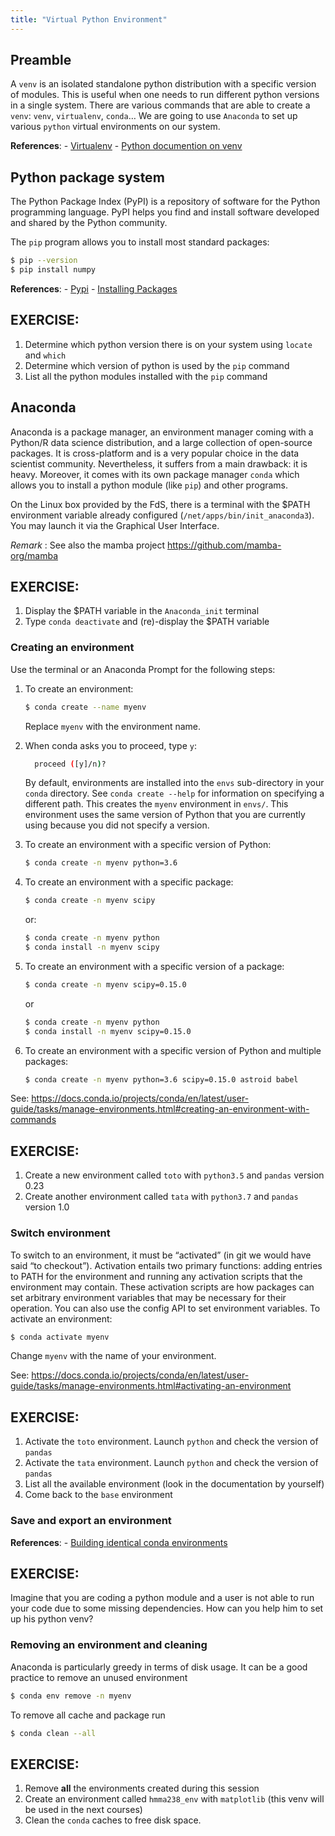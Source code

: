 ```yaml
---
title: "Virtual Python Environment"
---
```


## Preamble

A `venv` is an isolated standalone python distribution with a specific version of modules. This is useful when one needs to run different python versions in a single system. There are various commands that are able to create a `venv`: `venv`, `virtualenv`, `conda`... We are going to use `Anaconda` to set up various `python` virtual environments on our system.

**References**:
- [Virtualenv](https://virtualenv.pypa.io/en/latest/)
- [Python documention on venv](https://docs.python.org/3/library/venv.html)

## Python package system

The Python Package Index (PyPI) is a repository of software for the Python programming language.  PyPI helps you find and install software developed and shared by the Python community.

The `pip` program allows you to install most standard packages:

```bash
$ pip --version
$ pip install numpy
```

**References**:
- [Pypi](https://pypi.org/)
- [Installing Packages](https://packaging.python.org/tutorials/installing-packages/)


::: {.callout-important appearance='default' icon="false"}
## EXERCISE:


1. Determine which python version there is on your system using `locate` and `which`
2. Determine which version of python is used by the `pip` command
3. List all the python modules installed with the `pip` command
:::


## Anaconda

Anaconda is a package manager, an environment manager coming with a Python/R data science distribution, and a large collection of open-source packages. It is cross-platform and is a very popular choice in the data scientist community. Nevertheless, it suffers from a main drawback: it is heavy. Moreover, it comes with its own package manager `conda` which allows you to install a python module (like `pip`) and other programs.

On the Linux box provided by the FdS, there is a terminal with the $PATH environment variable already configured (`/net/apps/bin/init_anaconda3`). You may launch it via the Graphical User Interface.

*Remark* : See also the mamba project <https://github.com/mamba-org/mamba>

::: {.callout-important appearance='default' icon="false"}
## EXERCISE:

1. Display the $PATH variable in the `Anaconda_init` terminal
2. Type `conda deactivate` and (re)-display the $PATH variable

:::

### Creating an environment

Use the terminal or an Anaconda Prompt for the following steps:

1. To create an environment:

    ```bash
    $ conda create --name myenv
    ```

    Replace ``myenv`` with the environment name.

2. When conda asks you to proceed, type ``y``:

    ```bash
      proceed ([y]/n)?
    ```

    By default, environments are installed into the `envs` sub-directory in your `conda` directory. See `conda create --help` for information on specifying a different path. This creates the `myenv` environment in ``envs/``. This environment uses the same version of Python that you are currently using because you did not specify a version.

3. To create an environment with a specific version of Python:

    ```bash
    $ conda create -n myenv python=3.6
    ```

4. To create an environment with a specific package:

    ```bash
    $ conda create -n myenv scipy
    ```

   or:

    ```bash
    $ conda create -n myenv python
    $ conda install -n myenv scipy
    ```

5. To create an environment with a specific version of a package:

    ```bash
    $ conda create -n myenv scipy=0.15.0
    ```
   
    or

    ```bash
    $ conda create -n myenv python
    $ conda install -n myenv scipy=0.15.0
    ```

6. To create an environment with a specific version of Python and multiple packages:

    ```bash
    $ conda create -n myenv python=3.6 scipy=0.15.0 astroid babel
    ```

See: <https://docs.conda.io/projects/conda/en/latest/user-guide/tasks/manage-environments.html#creating-an-environment-with-commands>


::: {.callout-important appearance='default' icon="false"}
## EXERCISE:

1. Create a new environment called `toto` with `python3.5` and `pandas` version 0.23
2. Create another environment called `tata` with `python3.7` and `pandas` version 1.0

:::

### Switch environment

To switch to an environment, it must be "activated" (in git we would have said "to checkout"). Activation entails two primary functions: adding entries to PATH for the environment and running any activation scripts that the environment may contain. These activation scripts are how packages can set arbitrary environment variables that may be necessary for their operation. You can also use the config API to set environment variables. To activate an environment: 

```bash
$ conda activate myenv
```

Change `myenv` with the name of your environment.

See: <https://docs.conda.io/projects/conda/en/latest/user-guide/tasks/manage-environments.html#activating-an-environment>


::: {.callout-important appearance='default' icon="false"}
## EXERCISE:

1. Activate the `toto` environment. Launch `python` and check the version of `pandas`
2. Activate the `tata` environment. Launch `python` and check the version of `pandas`
3. List all the available environment (look in the documentation by yourself)
4. Come back to the `base` environment

:::

### Save and export an environment

**References**:
- [Building identical conda environments](https://docs.conda.io/projects/conda/en/latest/user-guide/tasks/manage-environments.html#building-identical-conda-environments)


::: {.callout-important appearance='default' icon="false"}
## EXERCISE:

Imagine that you are coding a python module and a user is not able to run your code due to some missing dependencies. How can you help him to set up his python venv?

:::

### Removing an environment and cleaning

Anaconda is particularly greedy in terms of disk usage. It can be a good practice to remove an unused environment

```bash
$ conda env remove -n myenv
```

To remove all cache and package run

```bash
$ conda clean --all
```


::: {.callout-important appearance='default' icon="false"}
## EXERCISE:

1. Remove **all** the environments created during this session
2. Create an environment called `hmma238_env` with `matplotlib` (this venv will be used in the next courses)
3. Clean the `conda` caches to free disk space.

:::